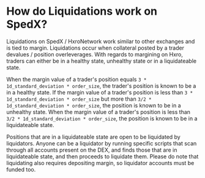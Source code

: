 # How do Liquidations work on SpedX?

Liquidations on SpedX / HxroNetwork work similar to other exchanges and is tied to margin. Liquidations occur when collateral posted
by a trader devalues / position overleverages. With regards to margining on Hxro, traders can either be in a healthy state, unhealthy state
or in a liquidateable state.

When the margin value of a trader's position equals `3 * 1d_standard_deviation * order_size`, the trader's position is known to be a in a healthy state.
If the margin value of a trader's position is less than `3 * 1d_standard_deviation * order_size` but more than `3/2 * 1d_standard_deviation * order_size`,
the position is known to be in a unhealthy state. When the margin value of a trader's position is less than `3/2 * 1d_standard_deviation * order_size`,
the position is known to be in a liquidateable state.

Positions that are in a liquidateable state are open to be liquidated by liquidators. Anyone can be a liquidator by running specific scripts
that scan through all accounts present on the DEX, and finds those that are in liquidateable state, and then proceeds to liquidate them. Please do
note that liquidating also requires depositing margin, so liquidator accounts must be funded too.
